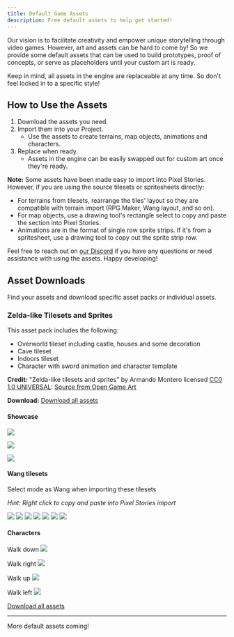 ```yaml
---
title: Default Game Assets
description: Free default assets to help get started!
---
```



Our vision is to facilitate creativity and empower unique storytelling through video games. However, art and assets can be hard to come by! So we provide some default assets that can be used to build prototypes, proof of concepts, or serve as placeholders until your custom art is ready.

Keep in mind, all assets in the engine are replaceable at any time. So don't feel locked in to a specific style!

## How to Use the Assets

<Steps>

1. Download the assets you need.
2. Import them into your Project. <br/>
   - Use the assets to create terrains, map objects, animations and characters.
3. Replace when ready. <br/>
   - Assets in the engine can be easily swapped out for custom art once they're ready.

</Steps>

**Note:**
Some assets have been made easy to import into Pixel Stories. However, if you are using the source tilesets or spritesheets directly:

- For terrains from tilesets, rearrange the tiles' layout so they are compatible with terrain import (RPG Maker, Wang layout, and so on).
- For map objects, use a drawing tool's rectangle select to copy and paste the section into Pixel Stories.
- Animations are in the format of single row sprite strips. If it's from a spritesheet, use a drawing tool to copy out the sprite strip row.

Feel free to reach out on [our Discord](https://discord.gg/XN9EaUh26g) if you have any questions or need assistance with using the assets. Happy developing!

## Asset Downloads

<pixel-art>

Find your assets and download specific asset packs or individual assets.

### Zelda-like Tilesets and Sprites

This asset pack includes the following:

- Overworld tileset including castle, houses and some decoration
- Cave tileset
- Indoors tileset
- Character with sword animation and character template

**Credit:** "Zelda-like tilesets and sprites" by Armando Montero licensed [CC0 1.0 UNIVERSAL](http://creativecommons.org/publicdomain/zero/1.0/): [Source from Open Game Art](https://opengameart.org/content/zelda-like-tilesets-and-sprites)

**Download:** [Download all assets](https://api.pixelstories.io/storage/v1/object/public/misc/Zelda-like-tilesets-and-sprites.zip?t=2024-06-20T18%3A50%3A11.954Z)

#### Showcase

![](../../assets/images/preview-zelda.png)

![](../../assets/images/zelda-preview-2.png)

![](../../assets/images/assets-2.png)

#### Wang tilesets

Select mode as Wang when importing these tilesets

_Hint: Right click to copy and paste into Pixel Stories import_

![](../../assets/images/assets-16.png)
![](../../assets/images/assets-17.png)
![](../../assets/images/assets-21.png)
![](../../assets/images/assets-20.png)
![](../../assets/images/assets-19.png)
![](../../assets/images/assets-22.png)
![](../../assets/images/assets-23.png)

#### Characters

Walk down
![](../../assets/images/assets.png)

Walk right
![](../../assets/images/assets-3.png)

Walk up
![](../../assets/images/assets-4.png)

Walk left
![](../../assets/images/assets-5.png)

[Download all assets](https://api.pixelstories.io/storage/v1/object/public/misc/Zelda-like-tilesets-and-sprites.zip?t=2024-06-20T18%3A50%3A11.954Z)

</pixel-art>

---

More default assets coming!
